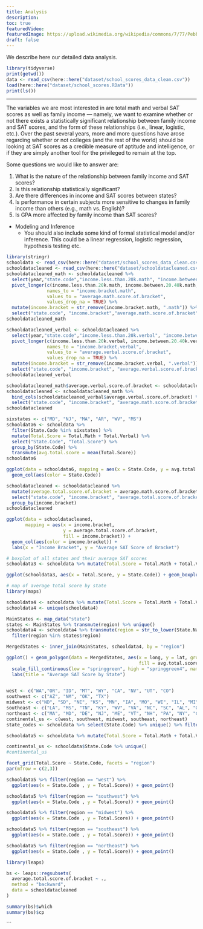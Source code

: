 ```yaml
---
title: Analysis
description:
toc: true
featuredVideo:
featuredImage: https://upload.wikimedia.org/wikipedia/commons/7/77/Pebbleswithquarzite.jpg
draft: false
---
```


We describe here our detailed data analysis.

```r
library(tidyverse)
print(getwd())
data <- read_csv(here::here("dataset/school_scores_data_clean.csv"))
load(here::here("dataset/school_scores.RData"))
print(ls())
```

-------
The variables we are most interested in are total math and verbal SAT scores as well as family income — namely, we want to examine whether or not there exists a statistically significant relationship between family income and SAT scores, and the form of these relationships (i.e., linear, logistic, etc.). Over the past several years, more and more questions have arose regarding whether or not colleges (and the rest of the world) should be looking at SAT scores as a credible measure of aptitude and intelligence, or if they are simply another tool for the privileged to remain at the top. 

Some questions we would like to answer are:

1. What is the nature of the relationship between family income and SAT scores?
2. Is this relationship statistically significant?
3. Are there differences in income and SAT scores between states? 
4. Is performance in certain subjects more sensitive to changes in family income than others (e.g., math vs. English)?
5. Is GPA more affected by family income than SAT scores?

>  

* Modeling and Inference 
  * You should also include some kind of formal statistical model and/or inference. This could be a linear regression, logistic regression, hypothesis testing etc.

```r
library(stringr)
schooldata <- read_csv(here::here("dataset/school_scores_data_clean.csv"))
schooldatacleaned <- read_csv(here::here("dataset/schooldatacleaned.csv"))
schooldatacleaned_math <- schooldatacleaned %>% 
  select(year,"state.code","income.less.than.20k.math", "income.between.20.40k.math", "income.between.60.80k.math", "income.between.80.100k.math", "income.more.than.100k.math") %>%
  pivot_longer(c(income.less.than.20k.math, income.between.20.40k.math, income.between.60.80k.math, income.between.80.100k.math, income.more.than.100k.math), 
               names_to = "income.bracket.math", 
               values_to = "average.math.score.of.bracket", 
               values_drop_na = TRUE) %>%
  mutate(income.bracket = str_remove(income.bracket.math, ".math")) %>%
  select("state.code", "income.bracket","average.math.score.of.bracket") 
schooldatacleaned_math

schooldatacleaned_verbal <- schooldatacleaned %>% 
  select(year,"state.code","income.less.than.20k.verbal", "income.between.20.40k.verbal", "income.between.60.80k.verbal", "income.between.80.100k.verbal", "income.more.than.100k.verbal") %>%
  pivot_longer(c(income.less.than.20k.verbal, income.between.20.40k.verbal, income.between.60.80k.verbal, income.between.80.100k.verbal, income.more.than.100k.verbal), 
               names_to = "income.bracket.verbal", 
               values_to = "average.verbal.score.of.bracket", 
               values_drop_na = TRUE) %>%
  mutate(income.bracket = str_remove(income.bracket.verbal, ".verbal")) %>%
  select("state.code", "income.bracket", "average.verbal.score.of.bracket")
schooldatacleaned_verbal

schooldatacleaned_math$average.verbal.score.of.bracket <- schooldatacleaned_verbal$average.verbal.score.of.bracket
schooldatacleaned <- schooldatacleaned_math %>% 
  bind_cols(schooldatacleaned_verbal$average.verbal.score.of.bracket) %>%
  select("state.code", "income.bracket", "average.math.score.of.bracket", "average.verbal.score.of.bracket")
schooldatacleaned
```

```r
sixstates <- c("MD", "NJ", "MA", "AR", "WV", "MS")
schooldata6 <- schooldata %>% 
  filter(State.Code %in% sixstates) %>% 
  mutate(Total.Score = Total.Math + Total.Verbal) %>% 
  select("State.Code", "Total.Score") %>% 
  group_by(State.Code) %>% 
  transmute(avg.total.score = mean(Total.Score))
schooldata6

ggplot(data = schooldata6, mapping = aes(x = State.Code, y = avg.total.score, fill = State.Code)) + 
  geom_col(aes(color = State.Code))
```

```r
schooldatacleaned <- schooldatacleaned %>% 
  mutate(average.total.score.of.bracket = average.math.score.of.bracket + average.verbal.score.of.bracket) %>% 
  select("state.code", "income.bracket", "average.total.score.of.bracket") %>% 
  group_by(income.bracket) 
schooldatacleaned

ggplot(data = schooldatacleaned, 
       mapping = aes(x = income.bracket, 
                     y = average.total.score.of.bracket, 
                     fill = income.bracket)) + 
  geom_col(aes(color = income.bracket)) + 
  labs(x = "Income Bracket", y = "Average SAT Score of Bracket") 
```

```r
# boxplot of all states and their average SAT scores
schooldata3 <- schooldata %>% mutate(Total.Score = Total.Math + Total.Verbal) %>% select("State.Code", "Total.Score") %>% group_by(State.Code)

ggplot(schooldata3, aes(x = Total.Score, y = State.Code)) + geom_boxplot() + labs(x = "SAT Score", y = "State")
```

```r
# map of average total score by state
library(maps)

schooldata4 <- schooldata %>% mutate(Total.Score = Total.Math + Total.Verbal) %>% select("State.Name", "Total.Score") %>% group_by(State.Name) %>% transmute(avg.total.score = mean(Total.Score), State.Name)
schooldata4 <- unique(schooldata4)

MainStates <- map_data("state")
states <- MainStates %>% transmute(region) %>% unique()
schooldata4 <- schooldata4 %>% transmute(region = str_to_lower(State.Name), avg.total.score) %>% 
  filter(region %in% states$region)

MergedStates <- inner_join(MainStates, schooldata4, by = "region")

ggplot() + geom_polygon(data = MergedStates, aes(x = long, y = lat, group = group, 
                                                 fill = avg.total.score), color = "white") +
  scale_fill_continuous(low = "springgreen", high = "springgreen4", name = "Avg. SAT Score") + 
  labs(title = "Average SAT Score by State")
                          
```

```r
west <- c("WA","OR", "ID", "MT", "WY", "CA", "NV", "UT", "CO")
southwest <- c("AZ", "NM", "OK", "TX")
midwest <- c("ND", "SD", "NE", "KS", "MN", "IA", "MO", "WI", "IL", "MI", "IN", "OH")
southeast <- c("LA", "MS", "TN", "KY", "WV", "VA", "NC", "SC", "AL", "GA", "FL", "AR")
northeast <- c("MA", "MD", "DE", "NJ", "ME", "VT", "NH", "PA", "NY", "CT", "RI")
continental_us <- c(west, southwest, midwest, southeast, northeast)
state_codes <- schooldata %>% select(State.Code) %>% unique() %>% filter(State.Code %in% continental_us)

schooldata5 <- schooldata %>% mutate(Total.Score = Total.Math + Total.Verbal) %>% select("State.Code", "Total.Score", "Year") %>% add_column(region = NA) %>% mutate(region = ifelse(State.Code %in% west, "west", region)) %>% mutate(region = ifelse(State.Code %in% southwest, "southwest", region)) %>% mutate(region = ifelse(State.Code %in% midwest, "midwest", region)) %>% mutate(region = ifelse(State.Code %in% southeast, "southeast", region)) %>% mutate(region = ifelse(State.Code %in% northeast, "northeast", region)) %>% group_by(region)

continental_us <- schooldata$State.Code %>% unique()
#continental_us

facet_grid(Total.Score ~ State.Code, facets = "region")
par(mfrow = c(2,3))

schooldata5 %>% filter(region == "west") %>%
  ggplot(aes(x = State.Code , y = Total.Score)) + geom_point()

schooldata5 %>% filter(region == "southwest") %>%
  ggplot(aes(x = State.Code , y = Total.Score)) + geom_point()

schooldata5 %>% filter(region == "midwest") %>%
  ggplot(aes(x = State.Code , y = Total.Score)) + geom_point()

schooldata5 %>% filter(region == "southeast") %>%
  ggplot(aes(x = State.Code , y = Total.Score)) + geom_point()

schooldata5 %>% filter(region == "northeast") %>%
  ggplot(aes(x = State.Code , y = Total.Score)) + geom_point()
```

```r

library(leaps)

bs <- leaps::regsubsets(
  average.total.score.of.bracket ~ .,
  method = "backward",
  data = schooldatacleaned
)

summary(bs)$which
summary(bs)$cp

```


```